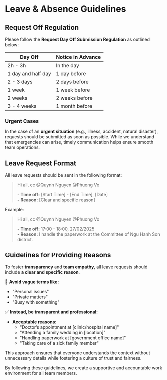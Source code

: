# Leave & Absence Guidelines

## Request Off Regulation  

Please follow the **Request Day Off Submission Regulation** as outlined below:

| **Day Off**     | **Notice in Advance** |
|-----------------|----------------------|
| 2h - 3h        | In the day            |
| 1 day and half day | 1 day before    |
| 2 - 3 days     | 2 days before         |
| 1 week         | 1 week before         |
| 2 weeks        | 2 weeks before        |
| 3 - 4 weeks    | 1 month before        |

### Urgent Cases  
In the case of an **urgent situation** (e.g., illness, accident, natural disaster), requests should be submitted as soon as possible. While we understand that emergencies can arise, timely communication helps ensure smooth team operations.  

## Leave Request Format  

All leave requests should be sent in the following format:

>Hi all, cc @Quynh Nguyen @Phuong Vo  
>
>**- Time off:** [Start Time] - [End Time], [Date]  
>**- Reason:** [Clear and specific reason]


Example:

>Hi all, cc @Quynh Nguyen @Phuong Vo  
>
>**- Time off:** 17:00 - 18:00, 27/02/2025  
>**- Reason:** I handle the paperwork at the Committee of Ngu Hanh Son district.

## Guidelines for Providing Reasons  

To foster **transparency** and **team empathy**, all leave requests should include **a clear and specific reason**.

🚫 **Avoid vague terms like:**
- "Personal issues"
- "Private matters"
- "Busy with something" 

✅ **Instead, be transparent and professional:**
- **Acceptable reasons:**
  - "Doctor’s appointment at [clinic/hospital name]"
  - "Attending a family wedding in [location]"
  - "Handling paperwork at [government office name]"
  - "Taking care of a sick family member"

This approach ensures that everyone understands the context without unnecessary details while fostering a culture of trust and fairness.  

By following these guidelines, we create a supportive and accountable work environment for all team members.
